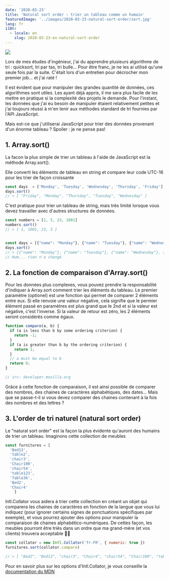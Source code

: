 ```yaml
---
date: '2020-03-23'
title: 'Natural sort order : trier un tableau comme un humain'
featuredImage: '../images/2020-03-23-natural-sort-order/sort.jpg'
lang: fr
i18n:
  - locale: en
    slug: 2020-03-23-en-natural-sort-order
---
```


<Image align="right" caption="Photo par Brooke Lark sur Unsplash">

![](../images/2020-03-23-natural-sort-order/sort.jpg)

</Image>

Lors de mes études d'ingénieur, j'ai du apprendre plusieurs algorithme de tri : quicksort, tri par tas, tri bulle... Pour être franc, je ne les ai utilisé qu'une seule fois par la suite. C'était lors d'un entretien pour décrocher mon premier job... et j'ai raté !

Il est évident que pour manipuler des grandes quantité de données, ces algorithmes sont utiles. Les ayant déjà appris, il me sera plus facile de les mettre en pratique si la complexité des projets le demande. Pour l'instant, les données que j'ai eu besoin de manipuler étaient relativement petites et j'ai toujours réussi à m'en tenir aux méthodes standard de tri fournies par l'API JavaScript.

Mais est-ce que j'utiliserai JavaScript pour trier des données provenant d'un énorme tableau ? Spoiler : je ne pense pas!

## 1. Array.sort()

La facon la plus simple de trier un tableau à l'aide de JavaScript est la méthode Array.sort().

Elle converti les éléments de tableau en string et compare leur code UTC-16 pour les trier de façon croissante

```js
const days  = ['Monday', 'Tuesday', 'Wednesday', 'Thursday', 'Friday']
days.sort()
// > [ "Friday", "Monday", "Thursday", "Tuesday", "Wednesday" ]
```

C'est pratique pour trier un tableau de string, mais très limité lorsque vous devez travailler avec d'autres structures de données.

```js
const numbers = [1, 5, 23, 1001]
numbers.sort()
// > [ 1, 1001, 23, 5 ]


const days = [{"name": "Monday"}, {"name": "Tuesday"}, {"name": "Wednesday"}, {"name": "Thursday"}, {"name": "Friday"}]
days.sort()
// > [{"name": "Monday"}, {"name": "Tuesday"}, {"name": "Wednesday"}, {"name": "Thursday"}, {"name": "Friday"}]
// Hum... rien n'a changé
```

## 2. La fonction de comparaison d'Array.sort()

Pour les données plus complexes, vous pouvez prendre la responsabilité d'indiquer à Array.sort comment trier les éléments du tableau. Le premier paramètre (optionel) est une fonction qui permet de comparer 2 éléments entre eux. Si elle renvoie une valeur négative, cela signifie que le permier élément passé en paramètres est plus grand que le 2nd et si la valeur est négative, c'est l'inverse. Si la valeur de retour est zéro, les 2 éléments seront considérés comme égaux.

```js
function compare(a, b) {
  if (a is less than b by some ordering criterion) {
    return -1;
  }
  if (a is greater than b by the ordering criterion) {
    return 1;
  }
  // a must be equal to b
  return 0;
}

// src: developer.mozilla.org
```

Grâce à cette fonction de comparaison, il est ainsi possible de comparer des nombres, des chaines de caractères alphabétiques, des dates... Mais que se passe-t-il si vous devez comparer des chaines contenant à la fois des nombres et des lettres ?

## 3. L'order de tri naturel (natural sort order)

Le "natural sort order" est la façon la plus évidente qu'auront des humains de trier un tableau. Imaginons cette collection de meubles
```js
const furnitures = [
  'Bed13',
  'table2',
  'chair3',
  'Chair100',
  'chair54',
  'table123',
  'Table36',
  'Bed2',
  'Chair4'
    ]
```

Intl.Collator vous aidera à trier cette collection en créant un objet qui comparera les chaines de caractères en fonction de la langue que vous lui indiquez (pour ignorer certains signes de ponctuations spécifiques par exemple), et vous pourrez ajouter des options pour manipuler la comparaison de chaines alphabético-numériques. De cettes façon, les meubles pourront être triés dans un ordre que ma grand-mère (et vos clients) trouvera acceptable 👵🏻

```js
const collator = new Intl.Collator('fr-FR', { numeric: true })
furnitures.sort(collator.compare)

// > [ "Bed2", "Bed13", "chair3", "Chair4", "chair54", "Chair100", "table2", "Table36", "table123" ]
```

Pour en savoir plus sur les options d'Intl.Collator, je vous conseille la [documentation du MDN](https://developer.mozilla.org/en-US/docs/Web/JavaScript/Reference/Global_Objects/Collator/Collator)
